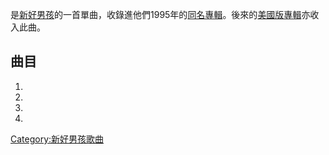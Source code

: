 {{NotChineseTitle|time=2015-12-14T04:26:07+00:00}}
{{Infobox Single <!-- See Wikipedia:WikiProject_Songs -->
| Name           = {{lang|en|Anywhere for You}}
| Cover          = 
| Caption        = {{lang|en|Anywhere for You}} 單曲封面
| Artist         = [[新好男孩|新好男孩]]
| from Album     = [[新好男孩_(國際版)|新好男孩]]
| Released       = 1996
| Recorded       = 
| Genre          = [[流行樂|流行樂]]
| Length         = 4:42
| Label          = {{lang|en|[[Jive_唱片|Jive]]}}
| Writer         = 貝克<br />皮雷
| Producer       = 
| Certification  = 
| Chart position = 
| Last single    = {{lang|en|"[[Get_Down_(You're_the_One_for_Me)|Get Down (You're the One for Me)]]"}}<br />(1996)
| This single    = {{lang|en|"'''Anywhere for You'''"}}<br />(1995)
| Next single    = {{lang|en|"[[Quit_Playin'_Games_(With_My_Heart)|Quit Playin' Games (With My Heart)]]"}}<br /> (1997)
}}

{{lang|en|'''Anywhere for You'''}} 是[[新好男孩|新好男孩]]的一首單曲，收錄進他們1995年的[[新好男孩_(國際版)|同名專輯]]。後來的[[新好男孩_(美國版)|美國版專輯]]亦收入此曲。

== 曲目 ==
#{{lang|en|"Anywhere for You"}}
#{{lang|en|"I'll Never Find Someone Like You"}}
#{{lang|en|"Anywhere for You [Spanish Version]"}}
#{{lang|en|"Happy Valentine"}}

{{Backstreet Boys}}

[[Category:新好男孩歌曲|Category:新好男孩歌曲]]
